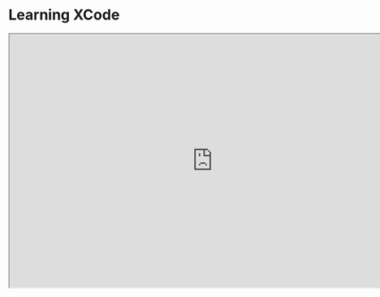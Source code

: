 # Learning XCode

<iframe
  width="800"
  height="500"
  src="https://www.youtube.com/embed/zOXo5_Pk_oc"
  title="YouTube video player"
  frameborder="2"
  allow="clipboard-write; encrypted-media; gyroscope; picture-in-picture; fullscreen;"
></iframe>

